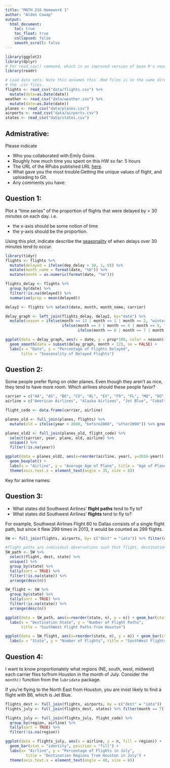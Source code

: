 ```yaml
---
title: "MATH 216 Homework 1"
author: "Alden Cowap"
output:
  html_document:
    toc: true
    toc_float: true
    collapsed: false
    smooth_scroll: false
---
```


```r
library(ggplot2)
library(dplyr)
# For read_csv() command, which is an improved version of base R's read.csv()
library(readr) 

# Load data sets. Note this assumes this .Rmd files is in the same directory as
# the .csv files.
flights <- read_csv("data/flights.csv") %>% 
  mutate(date=as.Date(date))
weather <- read_csv("data/weather.csv") %>% 
  mutate(date=as.Date(date))
planes <- read_csv("data/planes.csv")
airports <- read_csv("data/airports.csv")
states <- read_csv("data/states.csv")
```





## Admistrative:

Please indicate

* Who you collaborated with:Emily Goins
* Roughly how much time you spent on this HW so far: 5 hours
* The URL of the RPubs published URL [here](http://rpubs.com/acowap/HW1_final).
* What gave you the most trouble:Getting the unique values of flight, and uploading to Git.
* Any comments you have:





## Question 1:

Plot a "time series" of the proportion of flights that were delayed by > 30 minutes on each day.  i.e.
 
* the x-axis should be some notion of time
* the y-axis should be the proportion.

Using this plot, indicate describe the
[seasonality](https://en.wikipedia.org/wiki/Seasonality) of when delays over 30
minutes tend to occur.


```r
library(tidyr)
flights <- flights %>% 
  mutate(delayed = ifelse(dep_delay > 30, 1, 0)) %>% 
  mutate(month_name = format(date, "%b")) %>% 
  mutate(month = as.numeric(format(date, "%m")))

flights_delay <- flights %>% 
  group_by(date) %>% 
  filter(!is.na(delayed)) %>% 
  summarise(prop = mean(delayed))

delay2 <- flights %>% select(date, month, month_name, carrier)

delay_graph <- left_join(flights_delay, delay2, by="date") %>%  
  mutate(season = ifelse(month == 12 | month == 1 | month == 2, "winter", 
                         ifelse(month == 3 | month == 4 | month == 5, "spring", 
                                ifelse(month == 6 | month == 7 | month ==8, "summer", "fall"))))

ggplot(data = delay_graph, aes(x = date, y = prop*100, color = season)) + geom_point() +
  geom_smooth(data = subset(delay_graph, month < 12), se = FALSE) + 
  labs(x = "Date", y = "Percentage of Flights Delayed", 
       title = "Seasonality of Delayed Flights")
```


## Question 2:

Some people prefer flying on older planes.  Even though they aren't as nice,
they tend to have more room.  Which airlines should these people favor?

```r

carrier = c("AA", "AS", "B6", "CO", "DL", "EV", "F9", "FL", "MQ", "OO", "UA", "US", "WN", "XE", "YV")
airline = c("American Airlines", "Alaska Airlines", "Jet Blue", "Cobaltair LTD", "Delta", "Express Jet", "Frontier Airlines", "AirTran", "Envoy Air", "SkyWest", "United Airlines", "US Airways", "SouthWest", "Deluxe Public Charter", "Mesa Airlines")

flight_code <- data.frame(carrier, airline)

planes_old <- full_join(planes, flights) %>% 
  mutate(old = ifelse(year < 2000, "before2000", "after2000")) %>% group_by(carrier) 

planes_old2 <- full_join(planes_old, flight_code) %>% 
  select(carrier, year, plane, old, airline) %>% 
  unique() %>% 
  filter(!is.na(year)) 

ggplot(data = planes_old2, aes(x=reorder(airline, year), y=2016-year)) + 
  geom_boxplot() + 
  labs(x = "Airline", y = "Average Age of Plane", title = "Age of Planes by Carrier") +
  theme(axis.text.x = element_text(angle = 35, size = 8))

```

Key for airline names:





## Question 3:

* What states did Southwest Airlines' **flight paths** tend to fly to?
* What states did Southwest Airlines' **flights** tend to fly to?

For example, Southwest Airlines Flight 60 to Dallas consists of a single flight
path, but since it flew 299 times in 2013, it would be counted as 299 flights.

```r

SW <- full_join(flights, airports, by= c("dest" = "iata")) %>% filter(carrier == "WN")

#flight paths are individual observations such that flight, destination and state are all the same
SW_path <- SW %>% 
  select(flight, dest, state) %>% 
  unique() %>% 
  group_by(state) %>% 
  tally(sort = TRUE) %>% 
  filter(!is.na(state)) %>% 
  arrange(desc(n))

SW_flight <- SW %>% 
  group_by(state) %>% 
  tally(sort = TRUE) %>% 
  filter(!is.na(state)) %>% 
  arrange(desc(n))

ggplot(data = SW_path, aes(x=reorder(state, n), y = n)) + geom_bar(stat = "identity") + 
  labs(x = "Destination State", y = "Number of Flight Paths", 
       title = "SouthWest Flight Paths from Houston")

ggplot(data = SW_flight, aes(x=reorder(state, n), y = n)) + geom_bar(stat = "identity") +
  labs(x = "State", y = "Number of Flights", title = "SouthWest Flights from Houston")
```





## Question 4:

I want to know proportionately what regions (NE, south, west, midwest) each 
carrier flies to/from Houston in the month of July.  Consider the `month()`
function from the `lubridate` package.

If you're flying to the North East from Houston, you are most likely to find a flight with B6, which is Jet Blue.

```r
flights_dest <- full_join(flights, airports, by = c("dest" = "iata")) 
flights_july <- full_join(flights_dest, states) %>% filter(month == 7) 

flights_july <- full_join(flights_july, flight_code) %>% 
  group_by(region, airline) %>% 
  tally(sort = TRUE) %>% 
  filter(!is.na(region))

ggplot(data = flights_july, aes(x = airline, y = n, fill = region)) + 
  geom_bar(stat = "identity", position = "fill") + 
  labs(x= "Airline", y = "Percentage of Flights in July",
         title = "Destination Regions from Houston in July") +
  theme(axis.text.x = element_text(angle = 40, size = 8))

```
